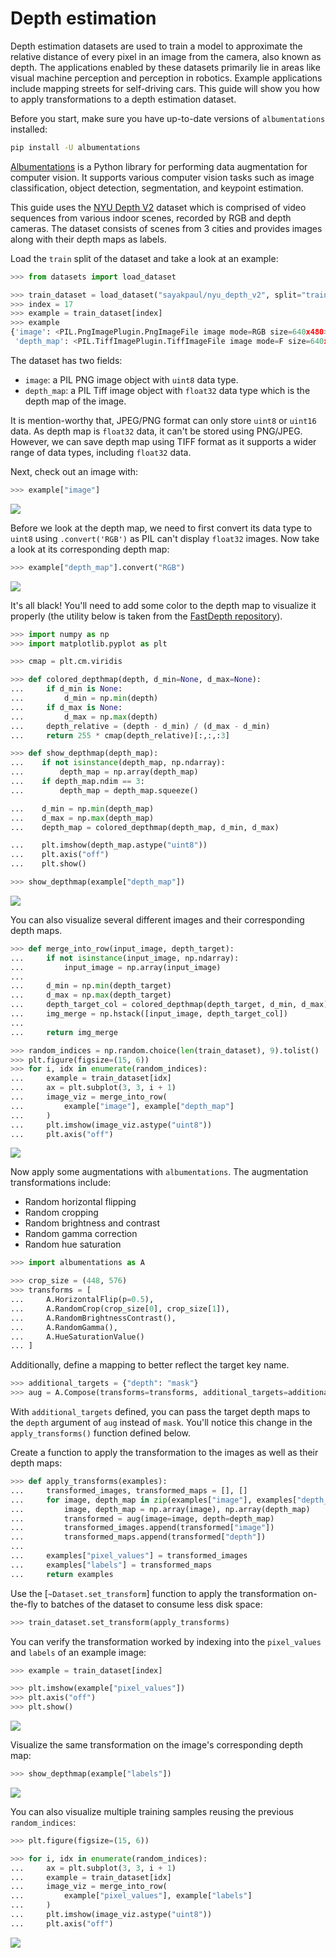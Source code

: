 # Depth estimation

Depth estimation datasets are used to train a model to approximate the relative distance of every pixel in an
image from the camera, also known as depth. The applications enabled by these datasets primarily lie in areas like visual machine
perception and perception in robotics. Example applications include mapping streets for self-driving cars. This guide will show you how to apply transformations
to a depth estimation dataset.

Before you start, make sure you have up-to-date versions of `albumentations` installed:

```bash
pip install -U albumentations 
```

[Albumentations](https://albumentations.ai/) is a Python library for performing data augmentation
for computer vision. It supports various computer vision tasks such as image classification, object
detection, segmentation, and keypoint estimation.

This guide uses the [NYU Depth V2](https://huggingface.co/datasets/sayakpaul/nyu_depth_v2) dataset which is 
comprised of video sequences from various indoor scenes, recorded by RGB and depth cameras. The dataset consists of scenes from 3 cities and provides images along with
their depth maps as labels.

Load the `train` split of the dataset and take a look at an example:

```py
>>> from datasets import load_dataset

>>> train_dataset = load_dataset("sayakpaul/nyu_depth_v2", split="train")
>>> index = 17
>>> example = train_dataset[index]
>>> example
{'image': <PIL.PngImagePlugin.PngImageFile image mode=RGB size=640x480>,
 'depth_map': <PIL.TiffImagePlugin.TiffImageFile image mode=F size=640x480>}
```

The dataset has two fields:

* `image`: a PIL PNG image object with `uint8` data type.
* `depth_map`: a PIL Tiff image object with `float32` data type which is the depth map of the image.

It is mention-worthy that, JPEG/PNG format can only store `uint8` or `uint16` data. As depth map is `float32` data, it can't be stored using PNG/JPEG. However, we can save depth map using TIFF format as it supports a wider range of data types, including `float32` data.

Next, check out an image with:

```py
>>> example["image"]
```

<div class="flex justify-center">
    <img src="https://huggingface.co/datasets/huggingface/documentation-images/resolve/main/datasets/depth_est_sample.png">
</div>

Before we look at the depth map, we need to first convert its data type to `uint8` using `.convert('RGB')` as PIL can't display `float32` images. Now take a look at its corresponding depth map:

```py
>>> example["depth_map"].convert("RGB")
```

<div class="flex justify-center">
    <img src="https://huggingface.co/datasets/huggingface/documentation-images/resolve/main/datasets/depth_est_target.png">
</div>

It's all black! You'll need to add some color to the depth map to visualize it properly (the utility below is taken from the [FastDepth repository](https://github.com/dwofk/fast-depth/blob/master/utils.py)).

```py 
>>> import numpy as np
>>> import matplotlib.pyplot as plt

>>> cmap = plt.cm.viridis

>>> def colored_depthmap(depth, d_min=None, d_max=None):
...     if d_min is None:
...         d_min = np.min(depth)
...     if d_max is None:
...         d_max = np.max(depth)
...     depth_relative = (depth - d_min) / (d_max - d_min)
...     return 255 * cmap(depth_relative)[:,:,:3]

>>> def show_depthmap(depth_map):
...    if not isinstance(depth_map, np.ndarray):
...        depth_map = np.array(depth_map)
...    if depth_map.ndim == 3:
...        depth_map = depth_map.squeeze()

...    d_min = np.min(depth_map)
...    d_max = np.max(depth_map)
...    depth_map = colored_depthmap(depth_map, d_min, d_max)

...    plt.imshow(depth_map.astype("uint8"))
...    plt.axis("off")
...    plt.show()

>>> show_depthmap(example["depth_map"])
```

<div class="flex justify-center">
    <img src="https://i.postimg.cc/nLJLRnHM/depth-est-target-viz.png">
</div>

You can also visualize several different images and their corresponding depth maps.

```py
>>> def merge_into_row(input_image, depth_target):
...     if not isinstance(input_image, np.ndarray):
...         input_image = np.array(input_image)
...
...     d_min = np.min(depth_target)
...     d_max = np.max(depth_target)
...     depth_target_col = colored_depthmap(depth_target, d_min, d_max)
...     img_merge = np.hstack([input_image, depth_target_col])
...
...     return img_merge

>>> random_indices = np.random.choice(len(train_dataset), 9).tolist()
>>> plt.figure(figsize=(15, 6))
>>> for i, idx in enumerate(random_indices):
...     example = train_dataset[idx]
...     ax = plt.subplot(3, 3, i + 1)
...     image_viz = merge_into_row(
...         example["image"], example["depth_map"]
...     )
...     plt.imshow(image_viz.astype("uint8"))
...     plt.axis("off")
```

<div class="flex justify-center">
    <img src="https://i.postimg.cc/fLWRs5SN/depth-est-collage.png">
</div>

Now apply some augmentations with `albumentations`. The augmentation transformations include:

* Random horizontal flipping
* Random cropping 
* Random brightness and contrast 
* Random gamma correction 
* Random hue saturation

```py 
>>> import albumentations as A

>>> crop_size = (448, 576)
>>> transforms = [
...     A.HorizontalFlip(p=0.5),
...     A.RandomCrop(crop_size[0], crop_size[1]),
...     A.RandomBrightnessContrast(),
...     A.RandomGamma(),
...     A.HueSaturationValue()
... ]
```

Additionally, define a mapping to better reflect the target key name.

```py 
>>> additional_targets = {"depth": "mask"}
>>> aug = A.Compose(transforms=transforms, additional_targets=additional_targets)
```

With `additional_targets` defined, you can pass the target depth maps to the `depth` argument of `aug` instead of `mask`. You'll notice this change
in the `apply_transforms()` function defined below.

Create a function to apply the transformation to the images as well as their depth maps:

```py 
>>> def apply_transforms(examples):
...     transformed_images, transformed_maps = [], []
...     for image, depth_map in zip(examples["image"], examples["depth_map"]):
...         image, depth_map = np.array(image), np.array(depth_map)
...         transformed = aug(image=image, depth=depth_map)
...         transformed_images.append(transformed["image"])
...         transformed_maps.append(transformed["depth"])
...
...     examples["pixel_values"] = transformed_images
...     examples["labels"] = transformed_maps
...     return examples
```

Use the [`~Dataset.set_transform`] function to apply the transformation on-the-fly to batches of the dataset to consume less disk space:

```py
>>> train_dataset.set_transform(apply_transforms)
```

You can verify the transformation worked by indexing into the `pixel_values` and `labels` of an example image:

```py
>>> example = train_dataset[index]

>>> plt.imshow(example["pixel_values"])
>>> plt.axis("off")
>>> plt.show()
```

<div class="flex justify-center">
    <img src="https://i.postimg.cc/7hfPG6Nt/depth-est-sample-aug.png">
</div>

Visualize the same transformation on the image's corresponding depth map:

```py 
>>> show_depthmap(example["labels"])
```

<div class="flex justify-center">
    <img src="https://i.postimg.cc/N0kjZZMD/depth-est-target-aug.png">
</div>

You can also visualize multiple training samples reusing the previous `random_indices`: 

```py 
>>> plt.figure(figsize=(15, 6))

>>> for i, idx in enumerate(random_indices):
...     ax = plt.subplot(3, 3, i + 1)
...     example = train_dataset[idx]
...     image_viz = merge_into_row(
...         example["pixel_values"], example["labels"]
...     )
...     plt.imshow(image_viz.astype("uint8"))
...     plt.axis("off")
```

<div class="flex justify-center">
    <img src="https://i.postimg.cc/52v0SXWZ/depth-est-aug-collage.png">
</div>